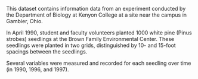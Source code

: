 This dataset contains information data from an experiment conducted by the Department of Biology at Kenyon College at a site near the campus in Gambier, Ohio. 

In April 1990, student and faculty volunteers planted 1000 white pine (Pinus strobes) seedlings at the Brown Family Environmental Center. These seedlings were planted in two grids, distinguished by 10- and 15-foot spacings between the seedlings. 

Several variables were measured and recorded for each seedling over time (in 1990, 1996, and 1997).